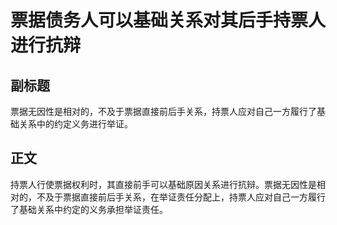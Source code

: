 # 票据债务人可以基础关系对其后手持票人进行抗辩
## 副标题
票据无因性是相对的，不及于票据直接前后手关系，持票人应对自己一方履行了基础关系中的约定义务进行举证。
## 正文
持票人行使票据权利时，其直接前手可以基础原因关系进行抗辩。票据无因性是相对的，不及于票据直接前后手关系，在举证责任分配上，持票人应对自己一方履行了基础关系中约定的义务承担举证责任。